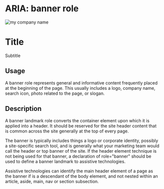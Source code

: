 
<Meta title="Banner Component" component={Banner} />

# ARIA: banner role

<Preview withToolbar>
  <Story name="ARIA: banner role">
    <Banner onClick={action('button-click')}>
            <div role="banner">
                <img src="https://project-aria-able-frontend.web.app/landing_image.991527f9.svg" alt="my company name" />
                <h1>Title</h1>
                <p>Subtitle</p>
            </div>
    </Banner>
  </Story>
</Preview>

## Usage

A banner role represents general and informative content frequently placed at the beginning of the page. This usually includes a logo, company name, search icon, photo related to the page, or slogan.

## Description

A banner landmark role converts the container element upon which it is applied into a header. It should be reserved for the site header content that is common across the site generally at the top of every page.

The banner is typically includes things a logo or corporate identity, possibly a site-specific search tool, and is generally what your marketing team would call the header or top banner of the site. If the header element technique is not being used for that banner, a declaration of role="banner" should be used to define a banner landmark to assistive technologies.

Assistive technologies can identify the main header element of a page as the banner if is a descendant of the body element, and not nested within an article, aside, main, nav or section subsection.